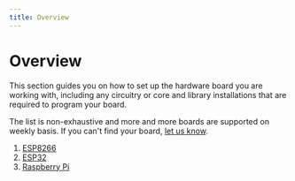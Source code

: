```yaml
---
title: Overview
---
```

# Overview

This section guides you on how to set up the hardware board you are working with, including any circuitry or core and library installations that are required to program your board.

The list is non-exhaustive and more and more boards are supported on weekly basis. If you can't find your board, [let us know](mailto:hi@grandeur.dev).

1. [ESP8266](setting-up-the-board/setting-up-esp8266)
2. [ESP32](setting-up-the-board/setting-up-esp32)
3. [Raspberry Pi](setting-up-the-board/setting-up-raspberry-pi)